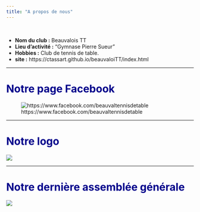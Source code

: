 ```yaml
---
title: "A propos de nous"
---
```

<br>


- __Nom du club :__ Beauvalois TT
- __Lieu d'activité :__ "Gymnase Pierre Sueur"
- __Hobbies :__ Club de tennis de table.
- __site :__ https://ctassart.github.io/beauvaloiTT/index.html

---

# <span style="color:darkBlue"> **Notre page Facebook** </span>

![https://www.facebook.com/beauvaltennisdetable](www/Actualites/logo Fb.png)


---

# <span style="color:darkBlue"> **Notre logo** </span>

![](www/Actualites/logo.jpg)

---

# <span style="color:darkBlue"> **Notre dernière assemblée générale** </span>
![](www/Actualites/réunion ping.jpg)

